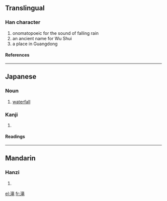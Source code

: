 ==Translingual==
===Han character===
{{Han char|rn=85|rad=水|as=10|sn=13|four=|canj=水卜廿山 (EYTU)}}
# onomatopoeic for the sound of falling rain
# an ancient name for Wu Shui
# a place in Guangdong
====References====
{{Han ref|kx=0643.241|dkj=18067|dj=1050.230|hdz=31706.020|uh=6EDD|ud=28381}}

----
==Japanese==
===Noun===
{{ja-noun|k|hira=たき|rom=taki}}
#[[waterfall]]

===Kanji===
{{ja-kanji|grade=|rs=水10}}
# {{defn|Japanese}} 
====Readings====
{{ja-readings|on=[[そう]] (sō), [[ろう]] (rō)|kun=[[たき]] (taki)}}

----

==Mandarin==
===Hanzi===
{{cmn-hanzi|pin=[[lóng]] (long2), [[shuāng]] (shuang1)|wg=lung<sup>2</sup>, shuang<sup>1</sup>}}
# {{defn|Mandarin}}

[[el:滝]]
[[fr:滝]]